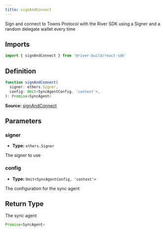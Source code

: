 ```yaml
---
title: signAndConnect
---
```

Sign and connect to Towns Protocol with the River SDK using a Signer and a random delegate wallet every time

## Imports

```ts
import { signAndConnect } from '@river-build/react-sdk'
```

## Definition

```ts
function signAndConnect(
  signer: ethers.Signer,
  config: Omit<SyncAgentConfig, 'context'>,
): Promise<SyncAgent>
```

**Source:** [signAndConnect](https://github.com/river-build/river/blob/main/packages/react-sdk/src/connectRiver.ts)

## Parameters

### signer

- **Type:** `ethers.Signer`

The signer to use

### config

- **Type:** `Omit<SyncAgentConfig, 'context'>`

The configuration for the sync agent

## Return Type

The sync agent

```ts
Promise<SyncAgent>
```
